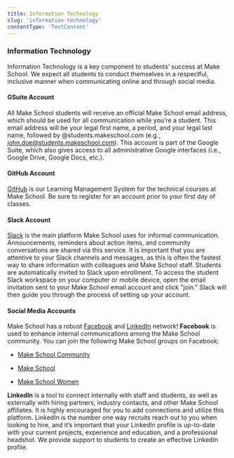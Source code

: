 ```yaml
---
title: Information Technology
slug: 'information-technology'
contentType: 'TextContent'
---
```


### Information Technology

Information Technology is a key component to students’ success at Make School. We expect all
students to conduct themselves in a respectful, inclusive manner when communicating online and
through social media.

#### GSuite Account

All Make School students will receive an official Make School email address, which should be used
for all communication while you’re a student. This email address will be your legal first name, a
period, and your legal last name, followed by @students.makeschool.com (e.g.,
john.doe@students.makeschool.com). This account is part of the Google Suite, which also gives access
to all administrative Google interfaces (i.e., Google Drive, Google Docs, etc.).

#### GitHub Account

[GitHub](https://github.com/Product-College-Courses/) is our Learning Management System for the
technical courses at Make School. Be sure to register for an account prior to your first day of
classes.

#### Slack Account

[Slack](http://slack.com) is the main platform Make School uses for informal communication.
Announcements, reminders about action items, and community conversations are shared via this
service. It is important that you are attentive to your Slack channels and messages, as this is
often the fastest way to share information with colleagues and Make School staff. Students are
automatically invited to Slack upon enrollment. To access the student Slack workspace on your
computer or mobile device, open the email invitation sent to your Make School email account and
click "join." Slack will then guide you through the process of setting up your account.

#### Social Media Accounts

Make School has a robust [Facebook](https://www.facebook.com/makeschool/) and
[LinkedIn](https://www.linkedin.com/school/makeschool/) network! **Facebook** is used to enhance
internal communications among the Make School community. You can join the following Make School
groups on Facebook:

- [Make School Community](https://www.facebook.com/groups/MakeSchoolCommunity/)

- [Make School ](https://www.facebook.com/makeschool/)

- [Make School Women](https://www.facebook.com/groups/916655231787097/)

**LinkedIn** is a tool to connect internally with staff and students, as well as externally with
hiring partners, industry contacts, and other Make School affiliates. It is highly encouraged for
you to add connections and utilize this platform. LinkedIn is the number one way recruits reach out
to you when looking to hire, and it’s important that your LinkedIn profile is up-to-date with your
current projects, experience and education, and a professional headshot. We provide support to
students to create an effective LinkedIn profile.
